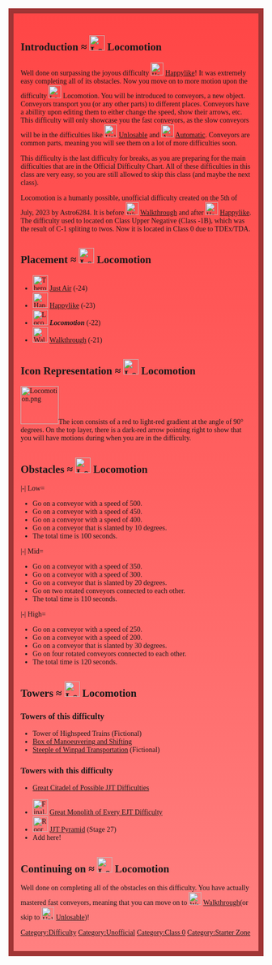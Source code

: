 <div style="background:linear-gradient(180deg, #FF4646, #FF6161, #FF8080);padding:1em;font-family:rubik;border:10px solid #a03535">{{Humanly Possible}}{{NewDifficultyInfobox|title1=Locomotion|image1=<gallery>
Locomotion.png | Current
Locomotionnew.png | Alternate
</gallery>|caption1=Welcome to Locomotion! You will be introduced to conveyors, a way of transport to get to different areas.|class=Class 0|rating=-22|type=• Difficulty
• Humanly Possible
• Unofficial|previous=[[File:Happylike remake.png|30px]] [[Happylike]] (-23) |next=[[File:Walkthrough.png|30px]] [[Walkthrough]] (-21)|creator(s)=Astro6284|short_name=Motion|alt_names=Transport|original_name=Motionless|date_added=05 / 07 / 23|alt_previous=|alt_next=|class_range=[[Just Air]] - Here (Low)|difficulty_range=Low - High|decal_id=14037195389}}

==Introduction ≈ [[File:Locomotion.png|30px]] Locomotion==
Well done on surpassing the joyous difficulty [[File:Happylike remake.png|25x25px|frameless]] [[Happylike]]! It was extremely easy completing all of its obstacles. Now you move on to more motion upon the difficulty [[File:Locomotion.png|25px]] Locomotion. You will be introduced to conveyors, a new object. Conveyors transport you (or any other parts) to different places. Conveyors have a abillity upon editing them to either change the speed, show their arrows, etc. This difficulty will only showcase you the fast conveyors, as the slow conveyors will be in the difficulties like [[File:Unlosable.png|25px]] [[Unlosable]] and [[File:AutomaticNew.png|25px]] [[Automatic]]. Conveyors are common parts, meaning you will see them on a lot of more difficulties soon.

This difficulty is the last difficulty for breaks, as you are preparing for the main difficulties that are in the Official Difficulty Chart. All of these difficulties in this class are very easy, so you are still allowed to skip this class (and maybe the next class).

Locomotion is a humanly possible, unofficial difficulty created on the 5th of July, 2023 by Astro6284. It is before [[File:Walkthrough.png|25px]] [[Walkthrough]] and after [[File:Happylike remake.png|25x25px|frameless]] [[Happylike]]. The difficulty used to located on Class Upper Negative (Class -1B), which was the result of C-1 spliting to twos. Now it is located in Class 0 due to TDEx/TDA. 

==Placement ≈ [[File:Locomotion.png|30px]] Locomotion==

*[[File:Therobloxboss24 JustAir.png|30px]] [[Just Air]] (-24)
*[[File:Happylike remake.png|30px|frameless]] [[Happylike]] (-23)
*[[File:Locomotion.png|30px]] '''''Locomotion''''' (-22)
*[[File:Walkthrough.png|30px]] [[Walkthrough]] (-21)

==Icon Representation ≈ [[File:Locomotion.png|30px]] Locomotion==
[[File:Locomotion.png|75px]]The icon consists of a red to light-red gradient at the angle of 90° degrees. On the top layer, there is a dark-red arrow pointing right to show that you will have motions during when you are in the difficulty.

==Obstacles ≈ [[File:Locomotion.png|30px]] Locomotion==
<tabber>
|-|
Low=
*Go on a conveyor with a speed of 500.
*Go on a conveyor with a speed of 450.
*Go on a conveyor with a speed of 400.
*Go on a conveyor that is slanted by 10 degrees.
*The total time is 100 seconds. 
|-|
Mid=
*Go on a conveyor with a speed of 350.
*Go on a conveyor with a speed of 300.
*Go on a conveyor that is slanted by 20 degrees.
*Go on two rotated conveyors connected to each other.
*The total time is 110 seconds. 
|-|
High=
*Go on a conveyor with a speed of 250.
*Go on a conveyor with a speed of 200.
*Go on a conveyor that is slanted by 30 degrees.
*Go on four rotated conveyors connected to each other.
*The total time is 120 seconds. 
</tabber>

==Towers ≈ [[File:Locomotion.png|30px]] Locomotion==

===Towers of this difficulty===

*Tower of Highspeed Trains (Fictional)
*[[Box of Manoeuvering and Shifting]]
*[[Steeple of Winpad Transportation]] (Fictional)

===Towers with this difficulty===

*{{Class3Difficulties|Insane}} [[Great Citadel of Possible JJT Difficulties]]
*[[File:Final.png|30x30px]] [[Great Monolith of Every EJT Difficulty]]
*[[File:RoorXDHd.png|30x30px]] [[The Pyramid Brothers/JJT Pyramid|JJT Pyramid]] (Stage 27)
*Add here!

==Continuing on ≈ [[File:Locomotion.png|30px]] Locomotion==
Well done on completing all of the obstacles on this difficulty. You have actually mastered fast conveyors, meaning that you can move on to [[File:Walkthrough.png|25px]] [[Walkthrough]](or skip to [[File:Unlosable.png|25px]] [[Unlosable]])!
[[Category:Difficulty]]
[[Category:Unofficial]]
[[Category:Class 0]]
[[Category:Starter Zone]]